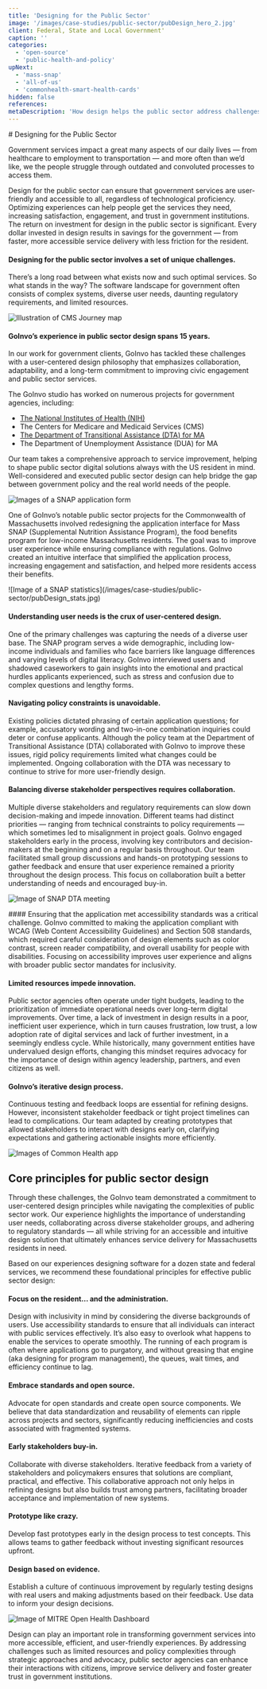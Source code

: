 ```yaml
---
title: 'Designing for the Public Sector'
image: '/images/case-studies/public-sector/pubDesign_hero_2.jpg'
client: Federal, State and Local Government'
caption: ''
categories:
  - 'open-source'
  - 'public-health-and-policy'
upNext:
  - 'mass-snap'
  - 'all-of-us'
  - 'commonhealth-smart-health-cards'
hidden: false
references:
metaDescription: 'How design helps the public sector address challenges and increase resident engagement and accessibility.'
---
```



<p class="text--black margin-top--double margin-bottom--double">
  # Designing for the Public Sector
</p>

Government services impact a great many aspects of our daily lives — from healthcare to employment to transportation — and more often than we’d like, we the people struggle through outdated and convoluted processes to access them.

Design for the public sector can ensure that government services are user-friendly and accessible to all, regardless of technological proficiency. Optimizing experiences can help people get the services they need, increasing satisfaction, engagement, and trust in government institutions. The return on investment for design in the public sector is significant. Every dollar invested in design results in savings for the government — from faster, more accessible service delivery with less friction for the resident.

#### Designing for the public sector involves a set of unique challenges.

There’s a long road between what exists now and such optimal services. So what stands in the way? The software landscape for government often consists of complex systems, diverse user needs, daunting regulatory requirements, and limited resources.

![Illustration of CMS Journey map](/images/case-studies/public-sector/cms_futurestate.jpg)

#### GoInvo’s experience in public sector design spans 15 years.

In our work for government clients, GoInvo has tackled these challenges with a user-centered design philosophy that emphasizes collaboration, adaptability, and a long-term commitment to improving civic engagement and public sector services.

<div class="text--gray margin-top--none margin-bottom--none">
  The GoInvo studio has worked on numerous projects for government agencies, including:
  <ul class="margin-top--none">
    <li><a href="https://goinvo.com/work/all-of-us/">The National Institutes of Health (NIH)</a></li>
    <li>The Centers for Medicare and Medicaid Services (CMS)</li>
    <li><a href="https://goinvo.com/work/mass-snap/">The Department of Transitional Assistance (DTA) for MA</a></li>
    <li>The Department of Unemployment Assistance (DUA) for MA</li>
  </ul>
</div>

<p class="text--black margin-top--double margin-bottom--none">
  Our team takes a comprehensive approach to service improvement, helping to shape public sector digital solutions always with the US resident in mind. Well-considered and executed public sector design can help bridge the gap between government policy and the real world needs of the people.
</p>

![Images of a SNAP application form](/images/case-studies/public-sector/pubDesign_SNAP.jpg)

<p class="text--gray margin-top--double margin-bottom--double">
  One of GoInvo’s notable public sector projects for the Commonwealth of Massachusetts involved redesigning the application interface for Mass SNAP (Supplemental Nutrition Assistance Program), the food benefits program for low-income Massachusetts residents. The goal was to improve user experience while ensuring compliance with regulations. GoInvo created an intuitive interface that simplified the application process, increasing engagement and satisfaction, and helped more residents access their benefits.
</p>

<p class="margin-top--double margin-bottom--double">  
  ![Image of a SNAP statistics](/images/case-studies/public-sector/pubDesign_stats.jpg)
</p>

#### Understanding user needs is the crux of user-centered design.
One of the primary challenges was capturing the needs of a diverse user base. The SNAP program serves a wide demographic, including low-income individuals and families who face barriers like language differences and varying levels of digital literacy. GoInvo interviewed users and shadowed caseworkers to gain insights into the emotional and practical hurdles applicants experienced, such as stress and confusion due to complex questions and lengthy forms.

#### Navigating policy constraints is unavoidable.
Existing policies dictated phrasing of certain application questions; for example, accusatory wording and two-in-one combination inquiries could deter or confuse applicants. Although the policy team at the Department of Transitional Assistance (DTA) collaborated with GoInvo to improve these issues, rigid policy requirements limited what changes could be implemented. Ongoing collaboration with the DTA was necessary to continue to strive for more user-friendly design.

#### Balancing diverse stakeholder perspectives requires collaboration.
Multiple diverse stakeholders and regulatory requirements can slow down decision-making and impede innovation. Different teams had distinct priorities — ranging from technical constraints to policy requirements — which sometimes led to misalignment in project goals. GoInvo engaged stakeholders early in the process, involving key contributors and decision-makers at the beginning and on a regular basis throughout. Our team facilitated small group discussions and hands-on prototyping sessions to gather feedback and ensure that user experience remained a priority throughout the design process. This focus on collaboration built a better understanding of needs and encouraged buy-in. 

![Image of SNAP DTA meeting](/images/case-studies/mass/snap/snap-dta-meeting.jpg)

<p class="text--black margin-top--double margin-bottom--double">
  #### Ensuring that the application met accessibility standards was a critical challenge.
  GoInvo committed to making the application compliant with WCAG (Web Content Accessibility Guidelines) and Section 508 standards, which required careful consideration of design elements such as color contrast, screen reader compatibility, and overall usability for people with disabilities. Focusing on accessibility improves user experience and aligns with broader public sector mandates for inclusivity.
</p>

#### Limited resources impede innovation.
Public sector agencies often operate under tight budgets, leading to the prioritization of immediate operational needs over long-term digital improvements. Over time, a lack of investment in design results in a poor, inefficient user experience, which in turn causes frustration, low trust, a low adoption rate of digital services and lack of further investment, in a seemingly endless cycle. While historically, many government entities have undervalued design efforts, changing this mindset requires advocacy for the importance of design within agency leadership, partners, and even citizens as well.

#### GoInvo’s iterative design process.
Continuous testing and feedback loops are essential for refining designs. However, inconsistent stakeholder feedback or tight project timelines can lead to complications. Our team adapted by creating prototypes that allowed stakeholders to interact with designs early on, clarifying expectations and gathering actionable insights more efficiently.

![Images of Common Health app](/images/case-studies/commonhealth/common_health_hero.jpg)

<Divider />

## Core principles for public sector design

Through these challenges, the GoInvo team demonstrated a commitment to user-centered design principles while navigating the complexities of public sector work. Our experience highlights the importance of understanding user needs, collaborating across diverse stakeholder groups, and adhering to regulatory standards — all while striving for an accessible and intuitive design solution that ultimately enhances service delivery for Massachusetts residents in need. 

Based on our experiences designing software for a dozen state and federal services, we recommend these foundational principles for effective public sector design:

#### Focus on the resident… and the administration.
Design with inclusivity in mind by considering the diverse backgrounds of users. Use accessibility standards to ensure that all individuals can interact with public services effectively. It’s also easy to overlook what happens to enable the services to operate smoothly. The running of each program is often where applications go to purgatory, and without greasing that engine (aka designing for program management), the queues, wait times, and efficiency continue to lag.

#### Embrace standards and open source.
Advocate for open standards and create open source components. We believe that data standardization and reusability of elements can ripple across projects and sectors, significantly reducing inefficiencies and costs associated with fragmented systems. 

#### Early stakeholders buy-in.
Collaborate with diverse stakeholders. Iterative feedback from a variety of stakeholders and policymakers ensures that solutions are compliant, practical, and effective. This collaborative approach not only helps in refining designs but also builds trust among partners, facilitating broader acceptance and implementation of new systems.

#### Prototype like crazy.
Develop fast prototypes early in the design process to test concepts. This allows teams to gather feedback without investing significant resources upfront.

#### Design based on evidence.
Establish a culture of continuous improvement by regularly testing designs with real users and making adjustments based on their feedback. Use data to inform your design decisions.

![Image of MITRE Open Health Dashboard](/images/case-studies/mitre/state-of-us-healthcare/mitre_open_health_dashboard_demo.jpg)

<p class="text--gray margin-top--double margin-bottom--double">
  Design can play an important role in transforming government services into more accessible, efficient, and user-friendly experiences. By addressing challenges such as limited resources and policy complexities through strategic approaches and advocacy, public sector agencies can enhance their interactions with citizens, improve service delivery and foster greater trust in government institutions.
</p>